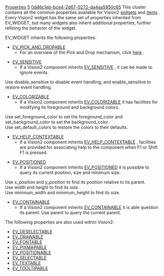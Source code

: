 [[Property:title|Properties]]
[[Property:weight|5]]
[[Property:uuid|0d46c1eb-bce4-2d67-0272-da4aa5950c65]]
This cluster contains all the common properties available for Vision2 [[Widgets|widgets]]  and [[Items|items]] . Every Vision2 widget has the same set of properties inherited from EV_WIDGET, but many widgets also inherit additional properties, further refining the behavior of the widget. 

EV_WIDGET inherits the following properties: 
*  [[ref:libraries/vision2/reference/ev_pick_and_dropable_chart|EV_PICK_AND_DROPABLE]]  
** For an overview of the Pick and Drop mechanism, click [[EiffelVision Pick and Drop|here]] . 

*  [[ref:libraries/vision2/reference/ev_sensitive_chart|EV_SENSITIVE]]  
**  If a Vision2 component inherits [[ref:libraries/vision2/reference/ev_sensitive_chart|EV_SENSITIVE]] , it can be made to ignore events. <br/>
Use <eiffel>disable_sensitive</eiffel> to disable event handling, and <eiffel>enable_sensitive</eiffel> to restore event handling. 

*  [[ref:libraries/vision2/reference/ev_colorizable_chart|EV_COLORIZABLE]]  
**  If a Vision2 component inherits [[ref:libraries/vision2/reference/ev_colorizable_chart|EV_COLORIZABLE]]  it has facilities for modifying its foreground and background colors. <br/>
Use <eiffel>set_foreground_color</eiffel> to set the <eiffel>foreground_color</eiffel> and <eiffel>set_background_color</eiffel> to set the <eiffel>background_color</eiffel>. <br/>
Use <eiffel>set_default_colors</eiffel> to restore the colors to their defaults. 

*  [[ref:libraries/vision2/reference/ev_help_contextable_chart|EV_HELP_CONTEXTABLE]]  
**  If a Vision2 component inherits [[ref:libraries/vision2/reference/ev_help_contextable_chart|EV_HELP_CONTEXTABLE]] , facilities are provided for associating help to the component when F1 or Shift F1 is pressed.

*  [[ref:libraries/vision2/reference/ev_positioned_chart|EV_POSITIONED]]  
**  If a Vision2 component inherits [[ref:libraries/vision2/reference/ev_positioned_chart|EV_POSITIONED]]  it is possible to query its current position, size and minimum size. <br/>
Use <eiffel>x_position</eiffel> and <eiffel>y_position</eiffel> to find its position relative to its parent. <br/>
Use <eiffel>width</eiffel> and <eiffel>height</eiffel> to find its size. <br/>
Use <eiffel>minimum_width</eiffel> and <eiffel>minimum_height</eiffel> to find its size. 

*  [[ref:libraries/vision2/reference/ev_containable_chart|EV_CONTAINABLE]]  
**  If a Vision2 component inherits [[ref:libraries/vision2/reference/ev_containable_chart|EV_CONTAINABLE]]  it is able question its parent. Use parent to query the current parent.



{{note|[[ref:libraries/vision2/reference/ev_containable_chart|EV_CONTAINABLE]]  has no features for setting the parent. In Vision2, a child has no features for setting its parent, while a parent such as ev_container contains routines for adding children (one example is <eiffel>extend</eiffel>). }}

The following properties are also used within Vision2: 
* [[ref:libraries/vision2/reference/ev_deselectable_chart|EV_DESELECTABLE]] 
* [[ref:libraries/vision2/reference/ev_drawable_chart|EV_DRAWABLE]] 
* [[ref:libraries/vision2/reference/ev_fontable_chart|EV_FONTABLE]] 
* [[ref:libraries/vision2/reference/ev_pixmapable_chart|EV_PIXMAPABLE]] 
* [[ref:libraries/vision2/reference/ev_positionable_chart|EV_POSITIONABLE]] 
* [[ref:libraries/vision2/reference/ev_selectable_chart|EV_SELECTABLE]] 
* [[ref:libraries/vision2/reference/ev_textable_chart|EV_TEXTABLE]] 
* [[ref:libraries/vision2/reference/ev_tooltipable_chart|EV_TOOLTIPABLE]] 





